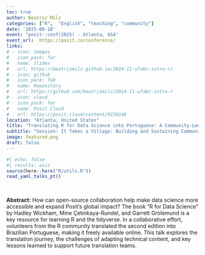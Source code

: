 ```yaml
---
toc: true
author: Beatriz Milz
categories: ["R",  "English", "teaching", "community"]
date: '2025-09-18'
event: "posit::conf(2025) - Atlanta, USA"
event_url:  https://posit.co/conference/
links:
# - icon: images
#   icon_pack: far
#   name: Slides
#   url: https://beatrizmilz.github.io/2024-11-ufabc-intro-r/
# - icon: github
#   icon_pack: fab
#   name: Repository
#   url: https://github.com/beatrizmilz/2024-11-ufabc-intro-r
# - icon: cloud
#   icon_pack: far
#   name: Posit Cloud
#   url: https://posit.cloud/content/9230248  
location: "Atlanta, United States"
title: "Translating R for Data Science into Portuguese: A Community-Led Initiative"
subtitle: "Session: It Takes a Village: Building and Sustaining Communities"
image: featured.png
draft: false
---
```


```r
#| echo: false
#| results: asis
source(here::here("R/utils.R"))
read_yaml_talks_pt()
```

<br>

**Abstract:** How can open-source collaboration help make data science more accessible and expand Posit’s global impact? The book "R for Data Science" by Hadley Wickham, Mine Çetinkaya-Rundel, and Garrett Grolemund is a key resource for learning R and the tidyverse. In a collaborative effort, volunteers from the R community translated the second edition into Brazilian Portuguese, making it freely available online. This talk explores the translation journey, the challenges of adapting technical content, and key lessons learned to support future translation teams.
